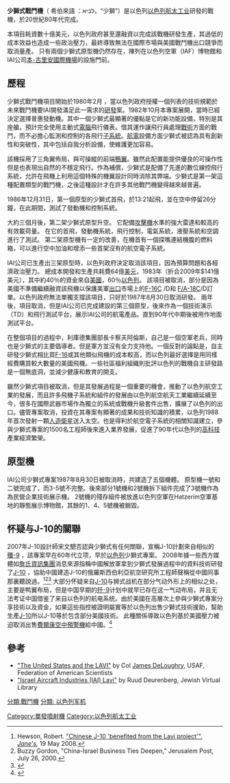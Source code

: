 {{NoteTA
|1=zh-tw:計畫;zh-cn:項目;
}}
{{軍用飛機
|名稱=少獅式戰鬥機<br>לביא
|圖片= [[File:IAI-Lavi-B-2-hatzerim-2.jpg|290px]]
|照片說明=少獅式原型機側面
|圖片2=[[File:IAILavi001.jpg|290px]]
|照片說明2=少獅式原型機正面
|類型=戰鬥機
|代號=Lavi
|乘員=1人
|首飛=1986年12月31日
|服役=取消
|退役=
|設計=以色列航太公司
|生產=取消
|產量=2架
|造價={{fact|32億美金(平攤研發費)}}
|狀態=實驗機
|用戶={{ISR}}
|衍生=
|榮譽=
|數據=Lavi
|長度=14.57公尺
|翼展= 8.78公尺
|高度=4.78公尺
|翼面積= 33.0 平方公尺
|翼剖面=
|空重=7,031公斤
|載重=9,991公斤
|正常起飛重量=
|最大起飛重量=19,277公斤
|最大著陸重量=
|發動機=1具普惠PW1120後燃式渦輪扇
|推力=每具推力91.5千牛頓
|推力向量=
|燃油量=
|最大速度=1,965 km/h
|巡航速度=
|爬升率= 254 m/s 
|實用升限= 15,240 m
|最大升限=
|最大航程=
|作戰半徑=3,700 km
|巡航半徑=
|翼負荷=303.2 kg/m²
|推重比=0.94
|最大過載=
|滑跑距離= 
|機槍=
|機炮=1 × 30毫米[[德發轉輪式機炮|DEFA機砲]]
|火箭=美軍各式火箭萊艙
|飛彈=美軍各式巡航導彈<br />各式地/空攻擊飛彈
|炸彈=各式自由落體/導引炸彈
|其他=
}}
'''少獅式戰鬥機'''（ 希伯來語 ：לביא，“少獅”）是以色列[[以色列航太工业|以色列航太工业]]研發的戰機，於20世紀80年代完成。 

本項目耗資數十億美元，以色列政府甚至還融資以完成該戰機研發生產，其過低的成本效益也造成一些政治壓力，最終導致無法在國際市場與美國戰鬥機出口競爭而取消量產。 只有兩個少獅式原型機仍然存在，陳列在以色列空軍（IAF）博物館和IAI公司[[本-古里安國際機場|本-古里安國際機場]]的設施門前。

==歷程==
少獅式戰鬥機項目開始於1980年2月 ，當以色列政府授權一個列表的技術規範於未來戰鬥機要IAI開發滿足此一需求的[[研發|研發]]案。1982年10月本專案展開，當時已經決定選擇普惠發動機。其中一個少獅式最顯著的優點是它的新功能設備，特別是其座艙，預計完全使用主動式[[電腦|電腦]]飛行儀表。借其運作讓飛行員處理[[戰術|戰術]]方面的戰鬥，而不必擔心監測和控制的各飛行[[子系統|子系統]]。[[航電|航電]]設備方面少獅式被認為具有創新性和突破性，其中包括自我分析設備，使維護更加容易。 

該機採用了三角翼佈局，與可操縱的前端[[鴨翼|鴨翼]]。雖然此配置能提供優良的可操作性但是也表現出自然的不穩定飛行。作為補償，少獅式是配備了先進的數位線控飛行系統，允許在飛機上利用這個特殊的機翼設計同時消除其弊端。少獅式是第一架這種配置類型的戰鬥機，之後這種設計才在許多其他戰鬥機變得越來越普遍。

1986年12月31日，第一個原型的少獅式首飛，於13:21起飛，並在空中停留26分鐘，在此期間，測試了發動機和控制系統。

大約三個月後，第二架少獅式原型升空。 它配備[[攻擊機|攻擊機]]水準的強大雷達和較高的有效載荷量。 在它的首飛，發動機系統，飛行控制，電氣系統，液壓系統和空調進行了測試。 第二架原型機有一定的改善，在機首有一個探嘴連結機腹的燃料箱，可以進行空中加油和增添一些首架沒有的航空電子系統。

IAI公司已生產出三架原型時，以色列政府決定取消該項目，因為預算問題和各經濟政治壓力。 總成本開發和生產共耗費64億[[美元|美元]]，1983年（折合2009年$141億美元），其中約40％的資金來自[[美國|美國]]，60％[[以色列|以色列]]。 該項目被取消，部分是因為美國不準備繼續融資該飛機以保護美軍[[出口|出口]]市場上的[[F-16|F-16]]C /D和 [[F/A-18|F/A-18]]C/D訂單。以色列政府無法單獨支撐該項目，只好於1987年8月30日取消研發。 兩年後，項目取消，但是IAI公司已完成建設的第三個原型，後來作為一個技術演示（TD）和飛行測試平台，展示IAI公司的航電產品。直到90年代中期後被用作地面測試平台。

在整個項目的過程中，利庫德集團部長卡察夫阿倫斯，自己是一個空軍老兵，同時也是少獅式的主要倡導者。但是軍方並沒有全力支持他。一個反對的論點是，自主研發少獅式相比買[[F-16|F-16]]或其他類似飛機的成本較高，而以色列最好選擇是用同樣經費購買較大數量的美國飛機。一些社區福利組織則批評以色列的戰機自主研發路是一個無底洞，並減少健康和教育的開支。

雖然少獅式項目被取消，但是其發展過程是一個重要的機會，推動了以色列航空工業的發展，而且許多飛機子系統和組件的發展由以色列航空航天工業繼續延續至今，很多在國際武器市場作為獨立的系統或戰機升級套件出售，擴展了以色列的出口。儘管專案取消，投資在其專案有顯著的成果和技術知識的積累，以色列1988年首次發射一顆[[人造衛星|人造衛星]]送入太空。也是得利於航空電子系統的相關知識建立，參與少獅式專案的1500名工程師後來進入業界發展，促進了90年代以色列的[[高科技|高科技]]產業經濟繁榮。

==原型機==
IAI公司少獅式專案1987年8月30日被取消時，共建造了五個機體。 原型機一號和二號完成了，而3-5號不完整。後來部分1號機和2號機拆下組件完成了3號機作為為民營企業技術展示機。 2號機的殘存組件被放進以色列空軍在Hatzerim空軍基地的靜態展示博物館，其餘的1、4、5號機被銷毀。
==怀疑与J-10的關聯==
2007年J-10設計師宋文驄否認與少獅式有任何關聯，宣稱J-10計劃來自相似的[[殲-9|殲-9]] ，該專案早在60年代立项，早於[[以色列|以色列]]少獅式專案。
2008年據一些西方媒體如[[詹氏資訊集團|詹氏資訊集團]]消息來源指稱中國解放軍拿到少獅式發展過程中的資料技術研發了[[J-10|J-10]] ，協助中國建造J-10的俄羅斯西伯利亞航空研究所工程師聲稱從中國同事那裏聽說過。<ref>Hewson, Robert. [http://www.janes.com/news/defence/jdw/jdw080519_2_n.shtml "Chinese J-10 'benefited from the Lavi project'".] {{Wayback|url=http://www.janes.com/news/defence/jdw/jdw080519_2_n.shtml |date=20080526183625 }} ''[[Jane's|Jane's]],'' 19 May 2008.</ref><ref>Buzzy Gordon, "China-Israel Business Ties Deepen," Jerusalem Post, July 26, 2000.</ref><ref>{{Cite web |url=http://www.ainonline.com/aviation-news/2006-11-15/sibnia-remains-center-russian-innovation |title=存档副本 |access-date=2016-04-04 |archive-date=2020-11-12 |archive-url=https://web.archive.org/web/20201112013558/https://www.ainonline.com/aviation-news/2006-11-15/sibnia-remains-center-russian-innovation |dead-url=no }}</ref>
大部分怀疑来自[[J-10|J-10]]与狮式战机在部分气动外形上的相似之处，主要是鸭翼布局，但是中国早期的[[歼-9|歼-9]]计划中就早已存在这一气动布局，并且无法考证中国借鉴了来自以色列的航电系统。由於美國在高層次上參與少獅式專案分享技術以及資金，如果這些指控被證明屬實等於以色列出售少獅式技術援助，幫助生產[[J-10|J-10]]所以J-10等於包含部分美國技術。 此種關係導致以色列基於美國壓力被迫取消出售[[EL/M-2075费尔康|費爾康空中預警機]]給中國。<ref>{{Cite web |url=http://www.jcpa.org/jl/vp473.htm |title=存档副本 |accessdate=2016-04-04 |archive-date=2017-03-08 |archive-url=https://web.archive.org/web/20170308122426/http://jcpa.org/jl/vp473.htm |dead-url=no }}</ref>

==參考==
*[http://www.fas.org/man/dod-101/sys/ac/row/3fal90.htm "The United States and the LAVI"] {{Wayback|url=http://www.fas.org/man/dod-101/sys/ac/row/3fal90.htm |date=20171022174735 }} by Col [[James_DeLoughry|James DeLoughry]], USAF, Federation of American Scientists
*[http://www.jewishvirtuallibrary.org/jsource/Society_&_Culture/lavi.html "Israel Aircraft Industries (IAI) Lavi"] {{Wayback|url=http://www.jewishvirtuallibrary.org/jsource/Society_%26_Culture/lavi.html |date=20170112072220 }} by Ruud Deurenberg, Jewish Virtual Library

{{Commons|IAI Lavi}}

[[分類:戰鬥機|分類:戰鬥機]]
[[分類:_以色列军机|分類: 以色列军机]]{{Authority control}}
[[Category:單發噴射機|Category:單發噴射機]]
[[Category:以色列航太工业|Category:以色列航太工业]]